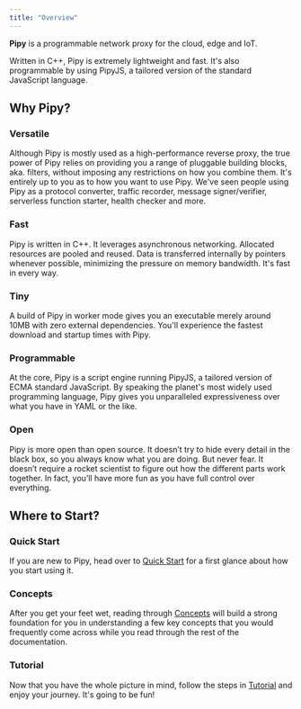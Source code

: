 ```yaml
---
title: "Overview"
---
```


**Pipy** is a programmable network proxy for the cloud, edge and IoT.

Written in C++, Pipy is extremely lightweight and fast. It's also programmable by using PipyJS, a tailored version of the standard JavaScript language.

## Why Pipy?

### Versatile

Although Pipy is mostly used as a high-performance reverse proxy, the true power of Pipy relies on providing you a range of pluggable building blocks, aka. filters, without imposing any restrictions on how you combine them. It's entirely up to you as to how you want to use Pipy. We've seen people using Pipy as a protocol converter, traffic recorder, message signer/verifier, serverless function starter, health checker and more.

### Fast

Pipy is written in C++. It leverages asynchronous networking. Allocated resources are pooled and reused. Data is transferred internally by pointers whenever possible, minimizing the pressure on memory bandwidth. It's fast in every way.

### Tiny

A build of Pipy in worker mode gives you an executable merely around 10MB with zero external dependencies. You'll experience the fastest download and startup times with Pipy.

### Programmable

At the core, Pipy is a script engine running PipyJS, a tailored version of ECMA standard JavaScript. By speaking the planet's most widely used programming language, Pipy gives you unparalleled expressiveness over what you have in YAML or the like.

### Open

Pipy is more open than open source. It doesn’t try to hide every detail in the black box, so you always know what you are doing. But never fear. It doesn’t require a rocket scientist to figure out how the different parts work together. In fact, you’ll have more fun as you have full control over everything.

## Where to Start?

### Quick Start

If you are new to Pipy, head over to [Quick Start](/quick-start) for a first glance about how you start using it.

### Concepts

After you get your feet wet, reading through [Concepts](/concepts) will build a strong foundation for you in understanding a few key concepts that you would frequently come across while you read through the rest of the documentation.

### Tutorial

Now that you have the whole picture in mind, follow the steps in [Tutorial](/tutorial/01-hello) and enjoy your journey. It's going to be fun!
